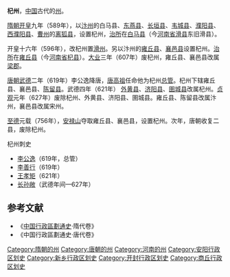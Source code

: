 '''杞州'''，[[中国|中国]]古代的[[州|州]]。

[[隋朝|隋朝]][[开皇|开皇]]九年（589年），以[[汴州|汴州]]的白马县、[[东燕县|东燕县]]、[[长垣县|长垣县]]、[[韦城县|韦城县]]、[[濮阳县|濮阳县]]、[[西濮阳县|西濮阳县]]、[[曹州|曹州]]的[[离狐县|离狐县]]，设置杞州，[[治所|治所]]在[[白马县|白马县]]（今[[河南省|河南省]][[滑县|滑县]]东旧滑县）。

开皇十六年（596年），改杞州置[[滑州|滑州]]。另以汴州的[[雍丘县|雍丘县]]、[[襄邑县|襄邑县]]设置杞州。[[治所|治所]]在[[雍丘县|雍丘县]]（今[[河南省|河南省]][[杞县|杞县]]）。[[大业_(年号)|大业]]三年（607年）废杞州，雍丘县、襄邑县改属[[梁郡|梁郡]]。

[[唐朝|唐朝]][[武德|武德]]二年（619年）李公逸降唐，[[唐高祖|唐高祖]]任命他为杞州[[总管|总管]]。杞州下辖雍丘县、襄邑县、[[陈留县|陈留县]]。武德四年（621年） [[外黄县|外黄县]]、[[济阳县|济阳县]]、[[圉城县|圉城县]]改属杞州。[[贞观_(唐朝)|贞观]]元年（627年）废除杞州、外黄县、济阳县、圉城县。雍丘县、陈留县改属汴州，襄邑县改属宋州。

[[至德_(唐朝)|至德]]元载（756年），[[安禄山|安禄山]]夺取雍丘县、襄邑县，设置杞州。次年，唐朝收复二县，废除杞州。
;杞州刺史
*[[李公逸|李公逸]]（619年，总管）
*[[李善行|李善行]]（619年）
*[[王孝矩|王孝矩]]（621年）
*[[长孙敞|长孙敞]]（武德年间—627年）
==参考文献==
* 《[[中国行政區劃通史|中国行政區劃通史]]·隋代卷》
* 《中国行政區劃通史·唐代卷》
{{DEFAULTSORT:Q}}
[[Category:隋朝的州|Category:隋朝的州]]
[[Category:唐朝的州|Category:唐朝的州]]
[[Category:河南的州|Category:河南的州]]
[[Category:安阳行政区划史|Category:安阳行政区划史]]
[[Category:新乡行政区划史|Category:新乡行政区划史]]
[[Category:开封行政区划史|Category:开封行政区划史]]
[[Category:商丘行政区划史|Category:商丘行政区划史]]